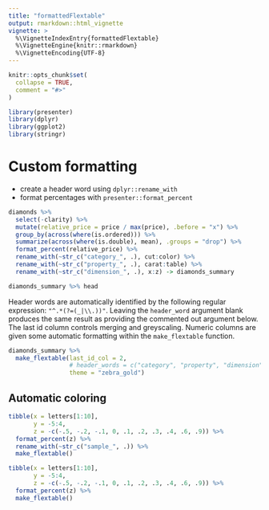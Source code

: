 ```yaml
---
title: "formattedFlextable"
output: rmarkdown::html_vignette
vignette: >
  %\VignetteIndexEntry{formattedFlextable}
  %\VignetteEngine{knitr::rmarkdown}
  %\VignetteEncoding{UTF-8}
---
```


```r
knitr::opts_chunk$set(
  collapse = TRUE,
  comment = "#>"
)
```

```r
library(presenter)
library(dplyr)
library(ggplot2)
library(stringr)
```

# Custom formatting

* create a header word using `dplyr::rename_with`
* format percentages with `presenter::format_percent`

```r
diamonds %>% 
  select(-clarity) %>% 
  mutate(relative_price = price / max(price), .before = "x") %>% 
  group_by(across(where(is.ordered))) %>% 
  summarize(across(where(is.double), mean), .groups = "drop") %>% 
  format_percent(relative_price) %>% 
  rename_with(~str_c("category_", .), cut:color) %>% 
  rename_with(~str_c("property_", .), carat:table) %>% 
  rename_with(~str_c("dimension_", .), x:z) -> diamonds_summary

diamonds_summary %>% head
```

Header words are  automatically identified by the following regular expression: `"^.*(?=(_|\\.))"`. Leaving the `header_word` argument blank produces the same result as providing the commented out argument below. The last id column controls merging and greyscaling. Numeric columns are given some automatic formatting within the `make_flextable` function. 

```r
diamonds_summary %>% 
  make_flextable(last_id_col = 2,
                 # header_words = c("category", "property", "dimension"), 
                 theme = "zebra_gold")
```

## Automatic coloring

```r
tibble(x = letters[1:10],
       y = -5:4,
       z = -c(-.5, -.2, -.1, 0, .1, .2, .3, .4, .6, .9)) %>% 
  format_percent(z) %>% 
  rename_with(~str_c("sample_", .)) %>% 
  make_flextable()
```

```r
tibble(x = letters[1:10],
       y = -5:4,
       z = -c(-.5, -.2, -.1, 0, .1, .2, .3, .4, .6, .9)) %>% 
  format_percent(z) %>% 
  make_flextable()
```

